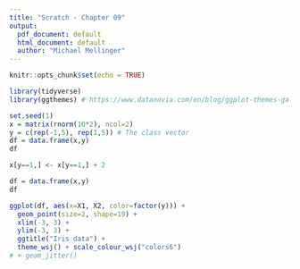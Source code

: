 ```yaml
---
title: "Scratch - Chapter 09"
output:
  pdf_document: default
  html_document: default
  author: "Michael Mellinger"
---
```


```r
knitr::opts_chunk$set(echo = TRUE)
```

```r
library(tidyverse)
library(ggthemes) # https://www.datanovia.com/en/blog/ggplot-themes-gallery/
```

```r
set.seed(1)
x = matrix(rnorm(10*2), ncol=2)
y = c(rep(-1,5), rep(1,5)) # The class vector
df = data.frame(x,y)
df
```

```r
x[y==1,] <- x[y==1,] + 2
```

```r
df = data.frame(x,y)
df
```
```r
ggplot(df, aes(x=X1, X2, color=factor(y))) +
  geom_point(size=2, shape=19) + 
  xlim(-3, 3) + 
  ylim(-3, 3) +
  ggtitle("Iris data") +
  theme_wsj() + scale_colour_wsj("colors6")
# + geom_jitter()
```

